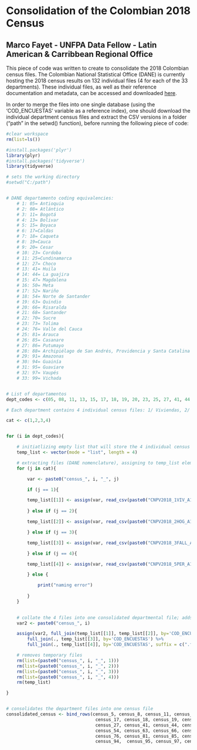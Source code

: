 
# Consolidation of the Colombian 2018 Census
## Marco Fayet - UNFPA Data Fellow - Latin American & Carribbean Regional Office


This piece of code was written to create to consolidate the 2018 Colombian census files. The Colombian National Statistical Office (DANE) is currently hosting the 2018 census results on 132 individual files (4 for each of the 33 departments). These individual files, as well as their reference documentation and metadata, can be accessed and downloaded [here](http://microdatos.dane.gov.co/index.php/catalog/643/get_microdata).


In order to merge the files into one single database (using the 'COD_ENCUESTAS' variable as a reference index), one should download the individual department census files and extract the CSV versions in a folder ("path" in the setwd() function), before running the following piece of code:


```r
#clear workspace
rm(list=ls())

#install.packages('plyr')
library(plyr)
#install.packages('tidyverse')
library(tidyverse)

# sets the working directory
#setwd("C:/path")


# DANE departamento coding equivalencies:
	# 1: 05= Antioquia
	# 2: 08= Atlántico
	# 3: 11= Bogotá
	# 4: 13= Bolivar
	# 5: 15= Boyaca
	# 6: 17=Caldas
	# 7: 18= Caqueta
	# 8: 19=Cauca
	# 9: 20= Cesar
	# 10: 23= Cordoba
	# 11: 25=Cundinamarca
	# 12: 27= Choco
	# 13: 41= Huila
	# 14: 44= La guajira
	# 15: 47= Magdalena
	# 16: 50= Meta
	# 17: 52= Nariño
	# 18: 54= Norte de Santander
	# 19: 63= Quindio
	# 20: 66= Risaralda
	# 21: 68= Santander
	# 22: 70= Sucre
	# 23: 73= Tolima
	# 24: 76= Valle del Cauca
	# 25: 81= Arauca
	# 26: 85= Casanare
	# 27: 86= Putumayo
	# 28: 88= Archipiélago de San Andrés, Providencia y Santa Catalina
	# 29: 91= Amazonas
	# 30: 94= Guainía
	# 31: 95= Guaviare
	# 32: 97= Vaupés
	# 33: 99= Vichada


# List of departamentos
dept_codes <- c(05, 08, 11, 13, 15, 17, 18, 19, 20, 23, 25, 27, 41, 44, 47, 50, 52, 54, 63, 66, 68, 70, 73, 76, 81, 85, 86, 88, 91, 94, 95, 97, 99)

# Each department contains 4 individual census files: 1/ Viviendas, 2/ Hogares, 3/ Fallecidos and 4/ Personas

cat <- c(1,2,3,4)


for (i in dept_codes){

	# initiatlizing empty list that will store the 4 individual census files	
	temp_list <- vector(mode = "list", length = 4)

	# extracting files (DANE nomenclature), assigning to temp_list elements
	for (j in cat){

		var <- paste0("census_", i, "_", j)

		if (j == 1){

		temp_list[[1]] <- assign(var, read_csv(paste0("CNPV2018_1VIV_A1_", i, ".CSV")))
		
		} else if (j == 2){

		temp_list[[2]] <- assign(var, read_csv(paste0("CNPV2018_2HOG_A1_", i, ".CSV")))

		} else if (j == 3){

		temp_list[[3]] <- assign(var, read_csv(paste0("CNPV2018_3FALL_A1_", i, ".CSV")))

		} else if (j == 4){

		temp_list[[4]] <- assign(var, read_csv(paste0("CNPV2018_5PER_A1_", i, ".CSV")))

		} else {

			print("naming error")
		
		}
	}

	
	# collate the 4 files into one consolidated departmental file; adds extensions for future identification purposes 
	var2 <- paste0("census_", i)

	assign(var2, full_join(temp_list[[1]], temp_list[[2]], by='COD_ENCUESTAS', suffix = c(".viv", ".hog")) %>%
		full_join(., temp_list[[3]], by='COD_ENCUESTAS') %>%
		full_join(., temp_list[[4]], by='COD_ENCUESTAS', suffix = c(".fal", ".pers")))

	# removes temporary files
	rm(list=(paste0("census_", i, "_", 1)))
	rm(list=(paste0("census_", i, "_", 2)))
	rm(list=(paste0("census_", i, "_", 3)))
	rm(list=(paste0("census_", i, "_", 4)))
	rm(temp_list)

}


# consolidates the department files into one census file
consolidated_census <- bind_rows(census_5, census_8, census_11, census_13, census_15,
						          census_17, census_18, census_19, census_20, census_23, census_25,
        						  census_27, census_41, census_44, census_47, census_50, census_52,
						          census_54, census_63, census_66, census_68, census_70, census_73,
						          census_76, census_81, census_85, census_86, census_88, census_91,
						          census_94,  census_95, census_97, census_99)
```